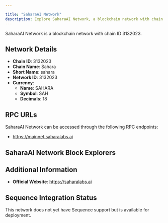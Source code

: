 ```yaml
---

title: "SaharaAI Network"
description: Explore SaharaAI Network, a blockchain network with chain ID 3132023. Learn about its native currency, SAHARA, and how to interact with the network.
---
```




SaharaAI Network is a blockchain network with chain ID 3132023.

## Network Details

- **Chain ID**: 3132023
- **Chain Name**: Sahara
- **Short Name**: sahara
- **Network ID**: 3132023
- **Currency**: 
  - **Name**: SAHARA
  - **Symbol**: SAH
  - **Decimals**: 18

## RPC URLs

SaharaAI Network can be accessed through the following RPC endpoints:

- https://mainnet.saharalabs.ai

## SaharaAI Network Block Explorers



## Additional Information

- **Official Website**: https://saharalabs.ai

## Sequence Integration Status

This network does not yet have Sequence support but is available for deployment.
